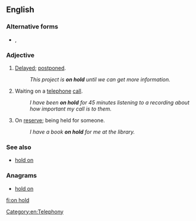 ==English==

===Alternative forms===
* {{l|en|on-hold}}, {{l|en|onhold}}

===Adjective===
{{en-adj|-|sg=[[on]] [[hold]]}}

# {{idiomatic}} [[delayed|Delayed]]; [[postponed]].
#: ''This project is '''on hold''' until we can get more information.''
# Waiting on a [[telephone]] [[call]].
#: ''I have been '''on hold''' for 45 minutes listening to a recording about how important my call is to them.''
# On [[reserve]]; being held for someone.
#: ''I have a book '''on hold''' for me at the library.''

===See also===
* [[hold on]]

===Anagrams===
* [[hold on#English|hold on]]

[[Category:en:Telephony]]

[[fi:on hold]]